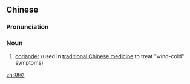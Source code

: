 ==Chinese==
{{zh-forms}}

===Pronunciation===
{{zh-pron
|m=húsuī
|cat=n
}}

===Noun===
{{zh-noun}}

# [[coriander]] (used in [[traditional Chinese medicine]] to treat "wind-cold" symptoms)

[[zh:胡荽]]